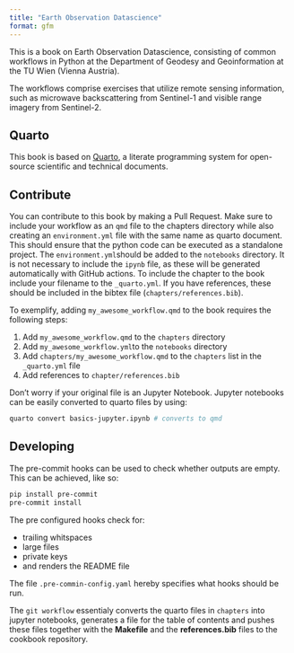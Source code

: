 ```yaml
---
title: "Earth Observation Datascience"
format: gfm
---
```


This is a book on Earth Observation Datascience, consisting of common workflows in Python at the Department of Geodesy and Geoinformation at the TU Wien (Vienna Austria).

The workflows comprise exercises that utilize remote sensing information, such as microwave backscattering from Sentinel-1 and visible range imagery from Sentinel-2.

## Quarto

This book is based on [Quarto](https://quarto.org/), a literate programming system for open-source scientific and technical documents.

## Contribute

You can contribute to this book by making a Pull Request. Make sure to include your workflow as an `qmd` file to the chapters directory while also creating an `environment.yml` file with the same name as quarto document. This should ensure that the python code can be executed as a standalone project. The `environment.yml`should be added to the `notebooks` directory. It is not necessary to include the `ipynb` file, as these will be generated automatically with GitHub actions. To include the chapter to the book include your filename to the `_quarto.yml`. If you have references, these should be included in the bibtex file (`chapters/references.bib`).

To exemplify, adding `my_awesome_workflow.qmd` to the book requires the following steps:

1) Add `my_awesome_workflow.qmd` to the `chapters` directory
2) Add `my_awesome_workflow.yml`to the `notebooks` directory
3) Add `chapters/my_awesome_workflow.qmd` to the `chapters` list in the `_quarto.yml` file
4) Add references to `chapter/references.bib`

Don't worry if your original file is an Jupyter Notebook. Jupyter notebooks can be easily converted to quarto files by using:

```bash
quarto convert basics-jupyter.ipynb # converts to qmd
```

## Developing
The pre-commit hooks can be used to check whether outputs are empty. This can be achieved, like so:
```bash
pip install pre-commit
pre-commit install
```
The pre configured hooks check for:

* trailing whitspaces
* large files
* private keys
* and renders the README file

The file `.pre-commin-config.yaml` hereby specifies what hooks should be run.

The `git workflow` essentialy converts the quarto files in ``chapters`` into jupyter notebooks, generates a file for the table of contents and pushes these files together with the **Makefile** and the **references.bib** files to the cookbook repository.